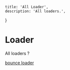     title: 'All Loader',
    description: 'All loaders.',
}


# Loader

All loaders ?

[bounce loader](/components/loaders/bounce)
